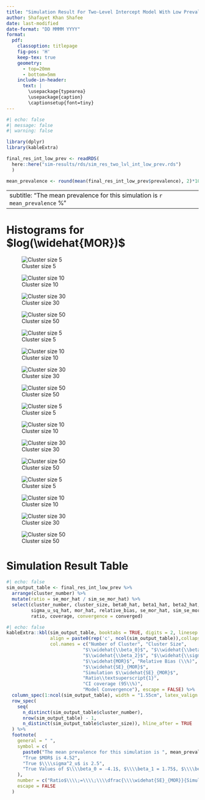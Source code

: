 ```yaml
---
title: "Simulation Result For Two-Level Intercept Model With Low Prevalence"
author: Shafayet Khan Shafee
date: last-modified
date-format: "DD MMMM YYYY"
format: 
  pdf:
    classoption: titlepage
    fig-pos: 'H'
    keep-tex: true
    geometry:
      - top=20mm
      - bottom=5mm
    include-in-header:
      text: |
        \usepackage{typearea}
        \usepackage{caption}
        \captionsetup{font=tiny}
---
```


\newpage


```r
#| echo: false
#| message: false
#| warning: false

library(dplyr)
library(kableExtra)

final_res_int_low_prev <- readRDS(
  here::here("sim-results/rds/sim_res_two_lvl_int_low_prev.rds")
  )

mean_prevalence <- round(mean(final_res_int_low_prev$prevalence), 2)*100
```


---
subtitle: "The mean prevalence for this simulation is `r mean_prevalence` %"
---

# Histograms for $log(\widehat{MOR})$

\vspace{10mm}

::: {layout="[[0.2,1,1,1,1], [-3], [0.2,1,1,1,1], [-3], [0.2,1,1,1,1], [-3], [0.2,1,1,1,1]]"}

\rotatebox[origin=br]{90}{\tiny Cluster Number 10}

![Cluster size 5](../../plots/two-lvl-ran-int/low-prev/hist_10_5_two_lvl_low_prev.png){#m10n5}

![Cluster size 10](../../plots/two-lvl-ran-int/low-prev/hist_10_10_two_lvl_low_prev.png){#m10n10}

![Cluster size 30](../../plots/two-lvl-ran-int/low-prev/hist_10_30_two_lvl_low_prev.png){#m10n30}


![Cluster size 50](../../plots/two-lvl-ran-int/low-prev/hist_10_50_two_lvl_low_prev.png){#m10n50}

\rotatebox[origin=br]{90}{\tiny Cluster Number 30}

![Cluster size 5](../../plots/two-lvl-ran-int/low-prev/hist_30_5_two_lvl_low_prev.png){#m30n5}

![Cluster size 10](../../plots/two-lvl-ran-int/low-prev/hist_30_10_two_lvl_low_prev.png){#m30n10}

![Cluster size 30](../../plots/two-lvl-ran-int/low-prev/hist_30_30_two_lvl_low_prev.png){#m30n30}

![Cluster size 50](../../plots/two-lvl-ran-int/low-prev/hist_30_50_two_lvl_low_prev.png){#m30n50}

\rotatebox[origin=br]{90}{\tiny Cluster Number 50}

![Cluster size 5](../../plots/two-lvl-ran-int/low-prev/hist_50_5_two_lvl_low_prev.png){#m50n5}

![Cluster size 10](../../plots/two-lvl-ran-int/low-prev/hist_50_10_two_lvl_low_prev.png){#m50n10}

![Cluster size 30](../../plots/two-lvl-ran-int/low-prev/hist_50_30_two_lvl_low_prev.png){#m50n30}

![Cluster size 50](../../plots/two-lvl-ran-int/low-prev/hist_50_50_two_lvl_low_prev.png){#m50n50}

\rotatebox[origin=br]{90}{\tiny Cluster Number 100}


![Cluster size 5](../../plots/two-lvl-ran-int/low-prev/hist_100_5_two_lvl_low_prev.png){#m100n5}

![Cluster size 10](../../plots/two-lvl-ran-int/low-prev/hist_100_10_two_lvl_low_prev.png){#m100n10}

![Cluster size 30](../../plots/two-lvl-ran-int/low-prev/hist_100_30_two_lvl_low_prev.png){#m100n30}

![Cluster size 50](../../plots/two-lvl-ran-int/low-prev/hist_100_50_two_lvl_low_prev.png){#m100n50}


:::

\newpage

<!-- --------------------------------------------------------------------------- -->
<!-- --------------------------------------------------------------------------- -->
<!-- --------------------------------------------------------------------------- -->


\KOMAoptions{usegeometry,paper=landscape,pagesize}
\recalctypearea
\newgeometry{right=10mm,left=10mm}

# Simulation Result Table


```r
#| echo: false
sim_output_table <- final_res_int_low_prev %>% 
  arrange(cluster_number) %>% 
  mutate(ratio = se_mor_hat / sim_se_mor_hat) %>% 
  select(cluster_number, cluster_size, beta0_hat, beta1_hat, beta2_hat, 
         sigma_u_sq_hat, mor_hat, relative_bias, se_mor_hat, sim_se_mor_hat, 
         ratio, coverage, convergence = converged)
```


\begingroup
<!-- \setlength{\LTleft}{0pt minus 5000pt} -->
<!-- \setlength{\LTright}{0pt minus 5000pt} -->
\fontsize{10pt}{14pt}\selectfont
\addtolength{\tabcolsep}{0.1pt}


```r
#| echo: false
kableExtra::kbl(sim_output_table, booktabs = TRUE, digits = 2, linesep = "",
                align = paste0(rep('c', ncol(sim_output_table)),collapse = ""),
                col.names = c("Number of Cluster", "Cluster Size",
                            "$\\widehat{\\beta_0}$", "$\\widehat{\\beta_1}$", 
                            "$\\widehat{\\beta_2}$", "$\\widehat{\\sigma_u^2}$",
                            "$\\widehat{MOR}$", "Relative Bias (\\%)",
                            "$\\widehat{SE}_{MOR}$", 
                            "Simulation $\\widehat{SE}_{MOR}$", 
                            "Ratio\\textsuperscript{1}",
                            "CI coverage (95\\%)",
                            "Model Convergence"), escape = FALSE) %>% 
  column_spec(1:ncol(sim_output_table), width = "1.55cm", latex_valign = "m") %>% 
  row_spec(
    seq(
      n_distinct(sim_output_table$cluster_number), 
      nrow(sim_output_table) - 1, 
      n_distinct(sim_output_table$cluster_size)), hline_after = TRUE
  ) %>% 
  footnote(
    general = " ",
    symbol = c(
      paste0("The mean prevalence for this simulation is ", mean_prevalence, "\\\\%"),
      "True $MOR$ is 4.52",
      "True $\\\\sigma^2_u$ is 2.5",
      "True Values of $\\\\beta_0 = -4.1$, $\\\\beta_1 = 1.75$, $\\\\beta_2 = 0.67$"
    ),
    number = c("Ratio$\\\\;=\\\\;\\\\dfrac{\\\\widehat{SE}_{MOR}}{Simulation\\\\;\\\\widehat{SE}_{MOR}}$"), 
    escape = FALSE
  )

```


\endgroup
